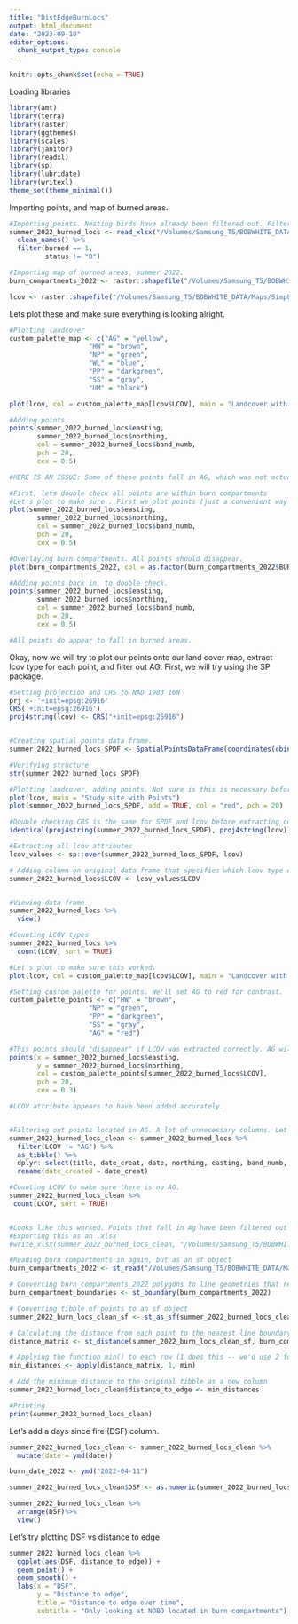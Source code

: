 ```yaml
---
title: "DistEdgeBurnLocs"
output: html_document
date: "2023-09-10"
editor_options: 
  chunk_output_type: console
---
```


```r
knitr::opts_chunk$set(echo = TRUE)
```

Loading libraries
```r
library(amt)
library(terra)
library(raster)
library(ggthemes)
library(scales)
library(janitor)
library(readxl)
library(sp)
library(lubridate)
library(writexl)
theme_set(theme_minimal())
```

Importing points, and map of burned areas.
```r
#Importing points. Nesting birds have already been filtered out. Filtering for birds found in burned units (this attribute was added earlier in ArcGis)
summer_2022_burned_locs <- read_xlsx("/Volumes/Samsung_T5/BOBWHITE_DATA/Clean/Sum2022BurnedDist.xlsx") %>%
  clean_names() %>%
  filter(burned == 1,
         status != "D") 

#Importing map of burned areas, summer 2022.
burn_compartments_2022 <- raster::shapefile("/Volumes/Samsung_T5/BOBWHITE_DATA/Maps/Burn_Compartments2022/2022_BurnUnits.shp")

lcov <- raster::shapefile("/Volumes/Samsung_T5/BOBWHITE_DATA/Maps/SimpLcovLumped/SimplifiedLCOV_LumpedAbbreviated.shp")
```

Lets plot these and make sure everything is looking alright.
```r
#Plotting landcover
custom_palette_map <- c("AG" = "yellow", 
                    "HW" = "brown",
                    "NP" = "green",
                    "WL" = "blue",
                    "PP" = "darkgreen",
                    "SS" = "gray",
                    "UM" = "black")

plot(lcov, col = custom_palette_map[lcov$LCOV], main = "Landcover with Points")

#Adding points
points(summer_2022_burned_locs$easting, 
       summer_2022_burned_locs$northing, 
       col = summer_2022_burned_locs$band_numb, 
       pch = 20, 
       cex = 0.5)

#HERE IS AN ISSUE: Some of these points fall in AG, which was not actually burned (but within burn compartments). We must plot our points, extract covariates (lcov type) for each point, and filter out points in AG.

#First, lets double check all points are within burn compartments
#Let's plot to make sure...First we plot points (just a convenient way to set extent, since map of burn compartments is all of Ichauway)
plot(summer_2022_burned_locs$easting, 
       summer_2022_burned_locs$northing, 
       col = summer_2022_burned_locs$band_numb, 
       pch = 20, 
       cex = 0.5)

#Overlaying burn compartments. All points should disappear.
plot(burn_compartments_2022, col = as.factor(burn_compartments_2022$BURNDATE), add = TRUE)

#Adding points back in, to double check.
points(summer_2022_burned_locs$easting, 
       summer_2022_burned_locs$northing, 
       col = summer_2022_burned_locs$band_numb, 
       pch = 20, 
       cex = 0.5)

#All points do appear to fall in burned areas.
```

Okay, now we will try to plot our points onto our land cover map, extract lcov type for each point, and filter out AG.
First, we will try using the SP package. 
```r
#Setting projection and CRS to NAD 1983 16N
prj <- '+init=epsg:26916'
CRS('+init=epsg:26916')
proj4string(lcov) <- CRS("+init=epsg:26916") 


#Creating spatial points data frame.
summer_2022_burned_locs_SPDF <- SpatialPointsDataFrame(coordinates(cbind(summer_2022_burned_locs$easting, summer_2022_burned_locs$northing)), data = summer_2022_burned_locs, proj4string = CRS(prj))

#Verifying structure
str(summer_2022_burned_locs_SPDF)

#Plotting landcover, adding points. Not sure is this is necessary before running sp::over()...
plot(lcov, main = "Study site with Points") 
plot(summer_2022_burned_locs_SPDF, add = TRUE, col = "red", pch = 20)

#Double checking CRS is the same for SPDF and lcov before extracting covariates.
identical(proj4string(summer_2022_burned_locs_SPDF), proj4string(lcov))

#Extracting all lcov attributes
lcov_values <- sp::over(summer_2022_burned_locs_SPDF, lcov)

# Adding column on original data frame that specifies which lcov type each point falls into. Only adding LCOV attribute (there are a lot)
summer_2022_burned_locs$LCOV <- lcov_values$LCOV


#Viewing data frame
summer_2022_burned_locs %>%
  view()

#Counting LCOV types
summer_2022_burned_locs %>%
  count(LCOV, sort = TRUE)

#Let's plot to make sure this worked.
plot(lcov, col = custom_palette_map[lcov$LCOV], main = "Landcover with Points (SP)")

#Setting custom palette for points. We'll set AG to red for contrast.
custom_palette_points <- c("HW" = "brown",
                    "NP" = "green",
                    "PP" = "darkgreen",
                    "SS" = "gray",
                    "AG" = "red")

#This points should "disappear" if LCOV was extracted correctly. AG will be the exception and contrast with background.
points(x = summer_2022_burned_locs$easting, 
       y = summer_2022_burned_locs$northing, 
       col = custom_palette_points[summer_2022_burned_locs$LCOV], 
       pch = 20, 
       cex = 0.3)

#LCOV attribute appears to have been added accurately.


#Filtering out points located in AG. A lot of unnecessary columns. Let's refine and make it a tibble since its 2023.
summer_2022_burned_locs_clean <- summer_2022_burned_locs %>% 
  filter(LCOV != "AG") %>% 
  as_tibble() %>%
  dplyr::select(title, date_creat, date, northing, easting, band_numb, trap_locat, LCOV) %>%
  rename(date_created = date_creat)

#Counting LCOV to make sure there is no AG.
summer_2022_burned_locs_clean %>%
 count(LCOV, sort = TRUE)


#Looks like this worked. Points that fall in Ag have been filtered out and LCOV column is correct. This may be useful, later.
#Exporting this as an .xlsx
#write_xlsx(summer_2022_burned_locs_clean, "/Volumes/Samsung_T5/BOBWHITE_DATA/Clean/summer_2022_burned_locs_clean.xlsx")
```

```r
#Reading burn compartments in again, but as an sf object
burn_compartments_2022 <- st_read("/Volumes/Samsung_T5/BOBWHITE_DATA/Maps/Burn_Compartments2022/2022_BurnUnits.shp")

# Converting burn_compartments_2022 polygons to line geometries that represent their boundaries. This is necessary to calc min distances later.
burn_compartment_boundaries <- st_boundary(burn_compartments_2022)

# Converting tibble of points to an sf object
summer_2022_burn_locs_clean_sf <- st_as_sf(summer_2022_burned_locs_clean, coords = c("easting", "northing"), crs = st_crs(burn_compartments_2022))

# Calculating the distance from each point to the nearest line boundary of the burn compartments, storing it in matrix
distance_matrix <- st_distance(summer_2022_burn_locs_clean_sf, burn_compartment_boundaries)

# Applying the function min() to each row (1 does this -- we'd use 2 for columns) in the distance matrix
min_distances <- apply(distance_matrix, 1, min)

# Add the minimum distance to the original tibble as a new column
summer_2022_burned_locs_clean$distance_to_edge <- min_distances

#Printing
print(summer_2022_burned_locs_clean)
```

Let's add a days since fire (DSF) column.
```r
summer_2022_burned_locs_clean <- summer_2022_burned_locs_clean %>%
  mutate(date = ymd(date))

burn_date_2022 <- ymd("2022-04-11")

summer_2022_burned_locs_clean$DSF <- as.numeric(summer_2022_burned_locs_clean$date - burn_date_2022)

summer_2022_burned_locs_clean %>%
  arrange(DSF)%>%
  view()
```

Let's try plotting DSF vs distance to edge
```r
summer_2022_burned_locs_clean %>%
  ggplot(aes(DSF, distance_to_edge)) +
  geom_point() +
  geom_smooth() +
  labs(x = "DSF",
       y = "Distance to edge",
       title = "Distance to edge over time",
       subtitle = "Only looking at NOBO located in burn compartments")
```


